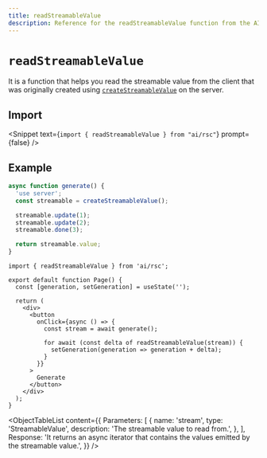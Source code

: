 ```yaml
---
title: readStreamableValue
description: Reference for the readStreamableValue function from the AI SDK RSC
---
```


# `readStreamableValue`

It is a function that helps you read the streamable value from the client that was originally created using [`createStreamableValue`](/docs/reference/ai-sdk-rsc/create-streamable-value) on the server.

## Import

<Snippet text={`import { readStreamableValue } from "ai/rsc"`} prompt={false} />

## Example

```ts filename="app/actions.ts"
async function generate() {
  'use server';
  const streamable = createStreamableValue();

  streamable.update(1);
  streamable.update(2);
  streamable.done(3);

  return streamable.value;
}
```

```tsx filename="app/page.tsx" highlight="12"
import { readStreamableValue } from 'ai/rsc';

export default function Page() {
  const [generation, setGeneration] = useState('');

  return (
    <div>
      <button
        onClick={async () => {
          const stream = await generate();

          for await (const delta of readStreamableValue(stream)) {
            setGeneration(generation => generation + delta);
          }
        }}
      >
        Generate
      </button>
    </div>
  );
}
```

<ObjectTableList
  content={{
    Parameters: [
      {
        name: 'stream',
        type: 'StreamableValue',
        description: 'The streamable value to read from.',
      },
    ],
    Response:
      'It returns an async iterator that contains the values emitted by the streamable value.',
  }}
/>
